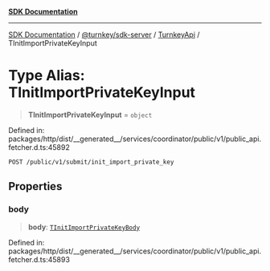 [**SDK Documentation**](../../../../../README.mdx)

***

[SDK Documentation](../../../../../packages.mdx) / [@turnkey/sdk-server](../../../README.mdx) / [TurnkeyApi](../README.mdx) / TInitImportPrivateKeyInput

# Type Alias: TInitImportPrivateKeyInput

> **TInitImportPrivateKeyInput** = `object`

Defined in: packages/http/dist/\_\_generated\_\_/services/coordinator/public/v1/public\_api.fetcher.d.ts:45892

`POST /public/v1/submit/init_import_private_key`

## Properties

### body

> **body**: [`TInitImportPrivateKeyBody`](TInitImportPrivateKeyBody.mdx)

Defined in: packages/http/dist/\_\_generated\_\_/services/coordinator/public/v1/public\_api.fetcher.d.ts:45893
